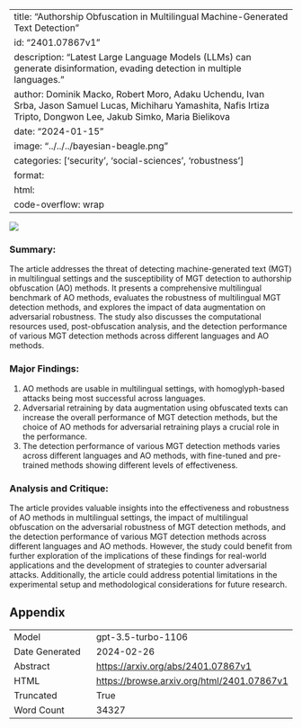 
---
title: "Authorship Obfuscation in Multilingual Machine-Generated Text Detection"
id: "2401.07867v1"
description: "Latest Large Language Models (LLMs) can generate disinformation, evading detection in multiple languages."
author: Dominik Macko, Robert Moro, Adaku Uchendu, Ivan Srba, Jason Samuel Lucas, Michiharu Yamashita, Nafis Irtiza Tripto, Dongwon Lee, Jakub Simko, Maria Bielikova
date: "2024-01-15"
image: "../../../bayesian-beagle.png"
categories: ['security', 'social-sciences', 'robustness']
format:
  html:
    code-overflow: wrap
---

![](../../../bayesian-beagle.png)

### Summary:
The article addresses the threat of detecting machine-generated text (MGT) in multilingual settings and the susceptibility of MGT detection to authorship obfuscation (AO) methods. It presents a comprehensive multilingual benchmark of AO methods, evaluates the robustness of multilingual MGT detection methods, and explores the impact of data augmentation on adversarial robustness. The study also discusses the computational resources used, post-obfuscation analysis, and the detection performance of various MGT detection methods across different languages and AO methods.

### Major Findings:
1. AO methods are usable in multilingual settings, with homoglyph-based attacks being most successful across languages.
2. Adversarial retraining by data augmentation using obfuscated texts can increase the overall performance of MGT detection methods, but the choice of AO methods for adversarial retraining plays a crucial role in the performance.
3. The detection performance of various MGT detection methods varies across different languages and AO methods, with fine-tuned and pre-trained methods showing different levels of effectiveness.

### Analysis and Critique:
The article provides valuable insights into the effectiveness and robustness of AO methods in multilingual settings, the impact of multilingual obfuscation on the adversarial robustness of MGT detection methods, and the detection performance of various MGT detection methods across different languages and AO methods. However, the study could benefit from further exploration of the implications of these findings for real-world applications and the development of strategies to counter adversarial attacks. Additionally, the article could address potential limitations in the experimental setup and methodological considerations for future research.

## Appendix

|          |          |
|----------|----------|
| Model     | gpt-3.5-turbo-1106       |
| Date Generated     | 2024-02-26       |
| Abstract | [https://arxiv.org/abs/2401.07867v1](https://arxiv.org/abs/2401.07867v1)        |
| HTML     | [https://browse.arxiv.org/html/2401.07867v1](https://browse.arxiv.org/html/2401.07867v1)       |
| Truncated       | True       |
| Word Count       | 34327       |